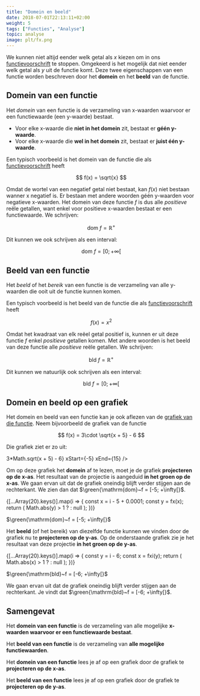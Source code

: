 ```yaml
---
title: "Domein en beeld"
date: 2018-07-01T22:13:11+02:00
weight: 5
tags: ["Functies", "Analyse"]
topic: analyse
image: plt/fx.png
---
```



We kunnen niet altijd eender welk getal als $x$ kiezen om in ons
[functievoorschrift](../voorschrift) te stoppen. Omgekeerd is het mogelijk dat
niet eender welk getal als $y$ uit de functie komt. Deze twee eigenschappen van
een functie worden beschreven door het **domein** en het **beeld** van de
functie.

## Domein van een functie

Het _domein_ van een functie is de verzameling
van x-waarden waarvoor er een functiewaarde <Mute>(een y-waarde)</Mute> bestaat.

-   Voor elke x-waarde die **niet in het domein** zit, bestaat er **géén
    y-waarde**.
-   Voor elke x-waarde die **wel in het domein** zit, bestaat er **juist één
    y-waarde**.

Een typisch voorbeeld is het domein van de functie die als
[functievoorschrift](../voorschrift) heeft


$$
f(x) = \sqrt{x}
$$


Omdat de wortel van een negatief
getal niet bestaat, kan $f(x)$ niet bestaan
wanner x negatief is. Er bestaan met andere woorden géén y-waarden voor
negatieve x-waarden.
Het domein van deze functie $f$ is dus alle _positieve_ reële getallen, want
enkel voor positieve x-waarden bestaat er een functiewaarde. We schrijven:


$$
\mathrm{dom}~f = \mathbb{R}^+
$$


Dit kunnen we ook schrijven als een interval:


$$
\mathrm{dom}~f = [0; +\infty[%]
$$


## Beeld van een functie

Het _beeld_ of het _bereik_ van een functie is de verzameling
van alle y-waarden die ooit uit de functie kunnen komen.

Een typisch voorbeeld is het beeld van de functie die als
[functievoorschrift](../voorschrift) heeft


$$
f(x) = x^2
$$


Omdat het kwadraat van elk reëel getal positief is, kunnen er uit deze functie
$f$ enkel _positieve_ getallen komen. Met andere woorden is het beeld van deze
functie alle _positieve_ reële getallen. We schrijven:


$$
\mathrm{bld}~f = \mathbb{R}^+
$$


Dit kunnen we natuurlijk ook schrijven als een interval:


$$
\mathrm{bld}~f = [0; +\infty[%]
$$


## Domein en beeld op een grafiek

Het domein en beeld van een functie kan je ook aflezen van de [grafiek van die
functie](../grafiek). Neem bijvoorbeeld de grafiek van de functie

$$
f(x) = 3\cdot \sqrt{x + 5} - 6
$$

Die grafiek ziet er zo uit:

<Plot>
<Fx fx={x => 3*Math.sqrt(x + 5) - 6} xStart={-5} xEnd={15} />
</Plot>

Om op deze grafiek het **domein** af te lezen, moet je de grafiek **projecteren
op de x-as**. Het resultaat van de projectie is aangeduid **<span 
class="green">in het groen op de x-as</span>**. <Mute>We gaan ervan uit 
dat de grafiek oneindig blijft verder stijgen aan de rechterkant.</Mute> We zien 
dan dat $\green{\mathrm{dom}~f = [-5; +\infty[}$.


<Plot>
{[...Array(20).keys()].map(i => {
const x = i - 5 + 0.0001;
const y = fx(x);
return (
Math.abs(y) > 1 ?
<ArrowLine xStart={x} yStart={y} xEnd={x} yEnd={0} margin={10} dashed={true} opacity={0.5} key={i} />
: null
);
})}
<Fx fx={fx} xStart={-5} xEnd={15} opacity={0.5} />
<Line xStart={-5} yStart={0} xEnd={15} yEnd={0} color="green" lineWidth={4} />
<Point x={-5} y={0} color="green" size={10} />
<Annot xTarget={-5} yTarget={0} xAnnot={-6} yAnnot={5} showBackground={true}>

$\green{\mathrm{dom}~f = [-5; +\infty[}$
</Annot>
</Plot>

Het **beeld** <Mute>(of het bereik)</Mute> van diezelfde functie kunnen we
vinden door de grafiek nu te **projecteren op de y-as**. Op de onderstaande
grafiek zie je het resultaat van deze projectie
**<Green>in het groen op de y-as</Green>**.


<Plot>
{[...Array(20).keys()].map(i => {
const y = i - 6;
const x = fxi(y);
return (
Math.abs(x) > 1 ?
<ArrowLine xStart={x} yStart={y} xEnd={0} yEnd={y} margin={10} dashed={true} opacity={0.5} key={i} />
: null
);
})}
<Fx fx={fx} xStart={-5} xEnd={15} opacity={0.5} />
<Line xStart={0} yStart={-6} xEnd={0} yEnd={15} color="green" lineWidth={4} />
<Point x={0} y={-6} color="green" size={10} />
<Annot xTarget={0} yTarget={-6} xAnnot={2} yAnnot={-8} showBackground={true}>

$\green{\mathrm{bld}~f = [-6; +\infty[}$
</Annot>
</Plot>

We gaan ervan uit dat de grafiek oneindig blijft verder stijgen aan de 
rechterkant. Je vindt dat $\green{\mathrm{bld}~f = [-6; +\infty[}$.

## Samengevat

<Attention title="Definitie domein">

Het **domein van een functie** is de verzameling van alle mogelijke **x-waarden
waarvoor er een functiewaarde bestaat**.
</Attention>

<Attention title="Definitie beeld">

Het **beeld van een functie** is de verzameling van **alle mogelijke functiewaarden**.
</Attention>

<Attention title="Domein aflezen op een grafiek">

Het **domein van een functie** lees je af op een grafiek door de grafiek te **projecteren op de x-as**.
</Attention>

<Attention title="Beeld aflezen op een grafiek">

Het **beeld van een functie** lees je af op een grafiek door de grafiek te **projecteren op de y-as**.
</Attention>
